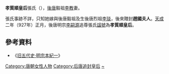 '''孝質順皇后'''張氏（{{bd|？||？|catIdx=H}}），[[後唐|後唐]]毅祖[[李教|李教]]妻。

張氏事跡不詳，只知她嫁與後唐毅祖及生後唐烈祖[[後唐烈祖|李琰]]，後來贈封'''趙國夫人'''。[[天成_(後唐)|天成]]二年（927年）正月，後唐明宗[[李嗣源|李嗣源]]追尊張氏[[諡號|諡號]]為'''孝質順皇后'''。

==參考資料==
*《[[s:舊五代史/卷35|旧五代史·明宗本紀一]]》

{{五代皇后}}

[[Category:唐朝女性人物|Category:唐朝女性人物]]
[[Category:后唐追封皇后|Category:后唐追封皇后]]
[[Category:张姓|~]]